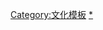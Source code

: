 {{Catnav|頁面分類|历史|傳說|神话}}
{{Catnav|頁面分類|人类社会|社會習俗|民俗學|神话}}
{{Catnav|頁面分類|人类社会|生活|文化|文化模板}}
{{Catnav|頁面分類|人类社会|生活|宗教|神话}}
{{Catnav|頁面分類|人类社会|文化|文化模板}}
{{Catnav|頁面分類|人类社会|文化|宗教|神话}}
{{Catnav|頁面分類|人类社会|文化|傳統|神话}}
{{Catnav|頁面分類|人类社会|宗教|神话}}
{{Catnav|頁面分類|人文學科|人类学|民俗學|神话}}

[[Category:文化模板|Category:文化模板]]
[[Category:神话|*]]
